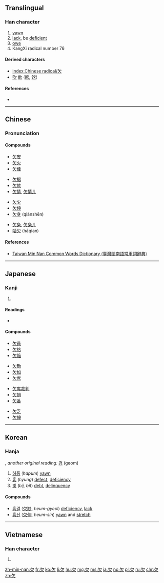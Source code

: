 {{also|缺}}
==Translingual==
{{stroke order|strokes=4}}
{{stroke order|type=animate}}
{{Han etyl}}

===Han character===
{{Han char|rn=76|rad=欠|as=00|sn=4|four=27802|canj=NO}}

# [[yawn]]
# [[lack]], be [[deficient]]
# [[owe]]
# KangXi radical number 76

====Derived characters====
* [[Index:Chinese radical/欠]]
* [[吹]] [[飲]] ([[飮]], [[饮]])

====References====
* {{Han ref|kx=0565.010|dkj=15991|dj=0953.350|hdz=32133.010|uh=6B20|ud=27424|bh=A4ED|bd=42221}}

----

==Chinese==
{{zh-forms}}

===Pronunciation===
{{zh-pron
|m=qiàn,quē
|c=him3
|h=pfs=khìam
|mn=khiàm
|w=
|mc=y
|oc=y
|ma=Zh-qiàn.ogg
|cat=v,a
}}

====Compounds====
{{top4}}
* [[欠安]]
* [[欠火]]
* [[欠佳]]
{{mid4}}
* [[欠据]]
* [[欠款]]
* [[欠情]], [[欠情儿]]
{{mid4}}
* [[欠少]]
* [[欠伸]]
* [[欠身]] (qiànshēn)
{{mid4}}
* [[欠条]], [[欠条儿]]
* [[哈欠]] (hāqian)
{{bottom}}

====References====
* [http://twblg.dict.edu.tw/holodict_new/result_detail.jsp?n_no=815&curpage=1&sample=%E6%AC%A0&radiobutton=1&querytarget=1&limit=20&pagenum=1&rowcount=13 Taiwan Min Nan Common Words Dictionary (臺灣閩南語常用詞辭典)]

----

==Japanese==

===Kanji===
{{ja-kanji|grade=4|rs=欠00|style=s|kyu=缺}}

# {{defn|lang=ja|sort=欠00}}

====Readings====
* {{ja-readings|goon=[[こん]] (kon)|kanon=[[けん]] (ken)|kanyoon=[[けつ]] (ketsu)|kun=[[かける]] (kakeru), [[あくび]] (akubi)}}

====Compounds====
{{top4}}
* [[欠員]]
* [[欠格]]
* [[欠陥]]
{{mid4}}
* [[欠勤]]
* [[欠如]]
* [[欠席]]
{{mid4}}
* [[欠席裁判]]
* [[欠損]]
* [[欠番]]
{{mid4}}
* [[欠乏]]
* [[欠伸]]
{{bottom}}

----

==Korean==

===Hanja===
{{ko-hanja|hangeul=[[흠]], [[감]]|eumhun=|rv=heum, gam|mr=hŭm, kam|y=hum, kam}}, ''another original reading:'' [[검]] (geom)

# [[하품]] (''hapum'') [[yawn]]
# [[흉]] (''hyung'') [[defect]], [[deficiency]]
# [[빚]] (''bij, bit'') [[debt]], [[delinquency]]

====Compounds====
* [[흠결]] ([[欠]][[缺]], ''heum-gyeol'') [[deficiency]], [[lack]]
* [[흠신]] ([[欠]][[伸]], ''heum-sin'') [[yawn]] and [[stretch]]

----

==Vietnamese==

===Han character===
{{vi-hantu|[[khiếm]]|rs=欠00}}

# {{defn|lang=vi|sort=欠00}}

[[Category:CJKV radicals| ]]

[[zh-min-nan:欠]]
[[fr:欠]]
[[ko:欠]]
[[li:欠]]
[[hu:欠]]
[[mg:欠]]
[[ms:欠]]
[[ja:欠]]
[[no:欠]]
[[pl:欠]]
[[ru:欠]]
[[chr:欠]]
[[zh:欠]]